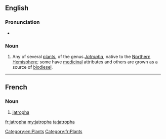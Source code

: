 ==English==
{{wikipedia}}
===Pronunciation===
* {{a|UK}} {{IPA|/ˈdʒatɹəfə/}}

===Noun===
{{en-noun}}

# Any of several [[plant]]s, of the genus ''[[Jatropha]]'', native to the [[Northern Hemisphere]]; some have [[medicinal]] attributes and others are grown as a source of [[biodiesel]].

[[Category:en:Plants]]
----
==French==
===Noun===
{{fr-noun|mf}}
# [[#English|jatropha]]

[[Category:fr:Plants]]

[[fr:jatropha]]
[[my:jatropha]]
[[ta:jatropha]]